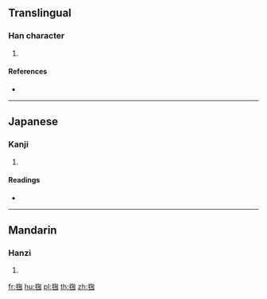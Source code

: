 ==Translingual==

===Han character===
{{Han char|rn=82|rad=毛|as=08|sn=12|four=|canj=HUPFD|ids=⿺毛匊}}

# {{defn|Han|sort=毛08}}

====References====
* {{Han ref|kx=0594.120|dkj=16865|dj=0986.120|hdz=32000.080|uh=6BF1|ud=27633}}

----

==Japanese==

===Kanji===
{{ja-kanji|grade=|rs=毛08}}

# {{defn|lang=ja|sort=毛08}}

====Readings====
* {{ja-readings|on=[[きく]] (kiku), [[ごく]] (goku)|kun=[[けまり]] (kemari)}}

----

==Mandarin==

===Hanzi===
{{cmn-hanzi|pin=[[jú]] ([[ju2]])|wg=chü<sup>2</sup>}}

# {{defn|lang=cmn|sort=毛08}}

[[fr:毱]]
[[hu:毱]]
[[pl:毱]]
[[th:毱]]
[[zh:毱]]